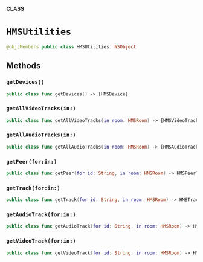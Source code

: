 **CLASS**

# `HMSUtilities`

```swift
@objcMembers public class HMSUtilities: NSObject
```

## Methods
### `getDevices()`

```swift
public class func getDevices() -> [HMSDevice]
```

### `getAllVideoTracks(in:)`

```swift
public class func getAllVideoTracks(in room: HMSRoom) -> [HMSVideoTrack]
```

### `getAllAudioTracks(in:)`

```swift
public class func getAllAudioTracks(in room: HMSRoom) -> [HMSAudioTrack]
```

### `getPeer(for:in:)`

```swift
public class func getPeer(for id: String, in room: HMSRoom) -> HMSPeer?
```

### `getTrack(for:in:)`

```swift
public class func getTrack(for id: String, in room: HMSRoom) -> HMSTrack?
```

### `getAudioTrack(for:in:)`

```swift
public class func getAudioTrack(for id: String, in room: HMSRoom) -> HMSAudioTrack?
```

### `getVideoTrack(for:in:)`

```swift
public class func getVideoTrack(for id: String, in room: HMSRoom) -> HMSVideoTrack?
```

